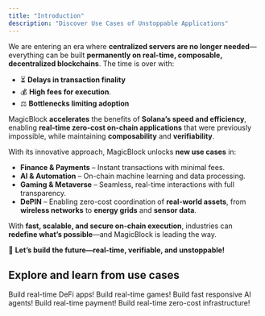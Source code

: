 ```yaml
---
title: "Introduction"
description: "Discover Use Cases of Unstoppable Applications"
---
```


We are entering an era where **centralized servers are no longer needed**—everything can be built **permanently on real-time, composable, decentralized blockchains**. The time is over with:

- ⏳ **Delays in transaction finality**
- 💰 **High fees for execution**.
- ⚖️ **Bottlenecks limiting adoption**

MagicBlock **accelerates** the benefits of **Solana’s speed and efficiency**, enabling **real-time zero-cost on-chain applications** that were previously impossible, while maintaining **composability** and **verifiability**.

With its innovative approach, MagicBlock unlocks **new use cases** in:

- **Finance & Payments** – Instant transactions with minimal fees.
- **AI & Automation** – On-chain machine learning and data processing.
- **Gaming & Metaverse** – Seamless, real-time interactions with full transparency.
- **DePIN** – Enabling zero-cost coordination of **real-world assets**, from **wireless networks** to **energy grids** and **sensor data**.

With **fast, scalable, and secure on-chain execution**, industries can **redefine what’s possible**—and MagicBlock is leading the way.

🚀 **Let’s build the future—real-time, verifiable, and unstoppable!**

## Explore and learn from use cases

<CardGroup cols={2}>
  <Card
    title="Finance"
    icon="dollar-sign"
    href="/pages/get-started/examples/finance"
    iconType="duotone"
  >
    Build real-time DeFi apps!
  </Card>
  <Card
    title="Games"
    icon="joystick"
    href="/pages/get-started/examples/games"
    iconType="duotone"
  >
    Build real-time games!
  </Card>
  <Card
    title="AI"
    icon="robot"
    href="/pages/get-started/examples/ai"
    iconType="duotone"
  >
    Build fast responsive AI agents!
  </Card>
  <Card
    title="Payments"
    icon="credit-card"
    href="/pages/get-started/examples/payments"
    iconType="duotone"
  >
    Build real-time payment!
  </Card>
  <Card
    title="DePIN"
    icon="computer"
    href="/pages/get-started/examples/depin"
    iconType="duotone"
  >
    Build real-time zero-cost infrastructure!
  </Card>
</CardGroup>
